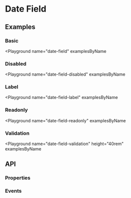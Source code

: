 
# Date Field

<Tags />

## Examples

### Basic

<Playground
  name="date-field"
  examplesByName
></Playground>

### Disabled

<Playground
  name="date-field-disabled"
  examplesByName
></Playground>

### Label

<Playground
  name="date-field-label"
  examplesByName
></Playground>

### Readonly

<Playground
  name="date-field-readonly"
  examplesByName
></Playground>

### Validation

<Playground
  name="date-field-validation"
  height="40rem"
  examplesByName
></Playground>

## API

### Properties

<Props />

### Events

<Events/>
